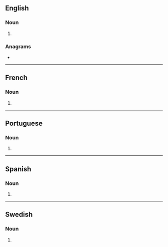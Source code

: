 {{also|Tsunamis|tsunâmis|tsunami's}}
==English==

===Noun===
{{head|en|noun form}}

# {{plural of|en|tsunami}}

===Anagrams===
* {{anagrams|en|a=aimnsstu|Mustains|Smutsian}}

----

==French==

===Noun===
{{head|fr|noun form|g=?}}

# {{plural of|fr|tsunami}}

----

==Portuguese==

===Noun===
{{head|pt|noun form}}

# {{plural of|pt|tsunami}}

----

==Spanish==

===Noun===
{{head|es|noun form}}

# {{plural of|es|tsunami}}

----

==Swedish==

===Noun===
{{head|sv|noun form}}

# {{sv-noun-form-indef-gen|tsunami}}